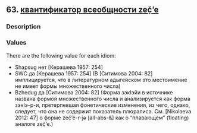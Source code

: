 ## 63. <a href =  'https://agricolamz.github.io/The_Circassian_Isoglosses_Database/63.html'>квантификатор всеобщности zeč̣’e</a>
### Description



### Values
There are the following value for each idiom:

* Shapsug  нет [Керашева 1957: 254] 
* SWC  да [Керашева 1957: 254] (В [Ситимова 2004: 82] имплицируется, что в литературном адыгейском это местоимение не имеет формы множественного числа)
* Bzhedug  да [Ситимова 2004: 82] (Форма зэкIэйи в источнике названа формой множественного числа и анализируется как форма зэкIэ-р-и, претерпевшая фонетические изменения, из чего, однако, следует, что она не содержит показатель плюралиса. См. [Nikolaeva 2012: 47] о форме zeč̣’e-r-jə [all-abs-&] как о "плавающем" (floating) аналоге zeč̣’e.)

